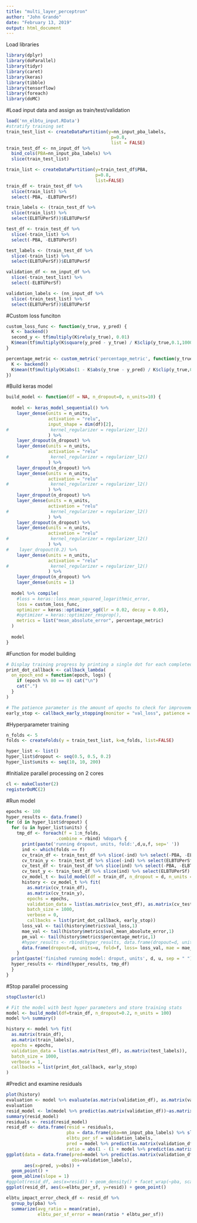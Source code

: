 ```yaml
---
title: "multi_layer_perceptron"
author: "John Grando"
date: "February 13, 2019"
output: html_document
---
```


Load libraries
```r
library(dplyr)
library(doParallel)
library(tidyr)
library(caret)
library(keras)
library(tibble)
library(tensorflow)
library(foreach)
library(doMC)
```

#Load input data and assign as train/test/validation
```r
load('nn_elbtu_input.RData')
#stratify training set
train_test_list <- createDataPartition(y=nn_input_pba_labels, 
                                        p=0.8, 
                                        list = FALSE)
train_test_df <- nn_input_df %>% 
  bind_cols(PBA=nn_input_pba_labels) %>% 
  slice(train_test_list)

train_list <- createDataPartition(y=train_test_df$PBA,
                                  p=0.8,
                                  list=FALSE)
train_df <- train_test_df %>% 
  slice(train_list) %>% 
  select(-PBA, -ELBTUPerSf)

train_labels <- (train_test_df %>% 
  slice(train_list) %>% 
  select(ELBTUPerSf))$ELBTUPerSf

test_df <- train_test_df %>% 
  slice(-train_list) %>% 
  select(-PBA, -ELBTUPerSf)

test_labels <- (train_test_df %>% 
  slice(-train_list) %>% 
  select(ELBTUPerSf))$ELBTUPerSf

validation_df <- nn_input_df %>% 
  slice(-train_test_list) %>% 
  select(-ELBTUPerSf)

validation_labels <- (nn_input_df %>%
  slice(-train_test_list) %>% 
  select(ELBTUPerSf))$ELBTUPerSf
```

#Custom loss funciton
```r
custom_loss_func <- function(y_true, y_pred) {
  K <- backend()
  second_y <- tf$multiply(K$relu(y_true), 0.01)
  K$mean(tf$multiply(K$square(y_pred - y_true) / K$clip(y_true,0.1,1000), second_y))
}

percentage_metric <- custom_metric('percentage_metric', function(y_true, y_pred){
  K <- backend()
  K$mean(tf$multiply(K$abs(1 - K$abs(y_true - y_pred) / K$clip(y_true,0.1,1000)), y_true))
})
```


#Build keras model
```r
build_model <- function(df = NA, n_dropout=0, n_units=10) {
  
  model <- keras_model_sequential() %>%
    layer_dense(units = n_units, 
                activation = "relu",
                input_shape = dim(df)[2],
#                kernel_regularizer = regularizer_l2()
                ) %>%
    layer_dropout(n_dropout) %>%
    layer_dense(units = n_units, 
                activation = "relu"
#                kernel_regularizer = regularizer_l2()
                ) %>%
    layer_dropout(n_dropout) %>%
    layer_dense(units = n_units, 
                activation = "relu"
#                kernel_regularizer = regularizer_l2()
                ) %>%
    layer_dropout(n_dropout) %>%
    layer_dense(units = n_units, 
                activation = "relu"
#                kernel_regularizer = regularizer_l2()
                ) %>%
    layer_dropout(n_dropout) %>%
    layer_dense(units = n_units, 
                activation = "relu"
#                kernel_regularizer = regularizer_l2()
                ) %>%
#    layer_dropout(0.2) %>%
    layer_dense(units = n_units, 
                activation = "relu"
#                kernel_regularizer = regularizer_l2()
                ) %>%
    layer_dropout(n_dropout) %>%
    layer_dense(units = 1)
  
  model %>% compile(
    #loss = keras::loss_mean_squared_logarithmic_error,
    loss = custom_loss_func,
    optimizer = keras::optimizer_sgd(lr = 0.02, decay = 0.05),
    #optimizer = keras::optimizer_rmsprop(),
    metrics = list("mean_absolute_error", percentage_metric)
  )
  
  model
}
```

#Function for model building
```r
# Display training progress by printing a single dot for each completed epoch.
print_dot_callback <- callback_lambda(
  on_epoch_end = function(epoch, logs) {
    if (epoch %% 80 == 0) cat("\n")
    cat(".")
  }
)

# The patience parameter is the amount of epochs to check for improvement.
early_stop <- callback_early_stopping(monitor = "val_loss", patience = 50)
```

#Hyperparameter training
```r
n_folds <- 5
folds <- createFolds(y = train_test_list, k=n_folds, list=FALSE)

hyper_list <- list()
hyper_list$dropout <- seq(0.5, 0.5, 0.2)
hyper_list$units <- seq(10, 10, 200)
```


#Initialize parallel processing on 2 cores
```r
cl <- makeCluster(2)
registerDoMC(2)
```

#Run model
```r
epochs <- 100
hyper_results <- data.frame()
for (d in hyper_list$dropout) {
  for (u in hyper_list$units) {
    tmp_df <- foreach(f = 1:n_folds,
                   .combine = rbind) %dopar% {
      print(paste('running dropout, units, fold:',d,u,f, sep=' '))
      ind <- which(folds == f)
      cv_train_df <- train_test_df %>% slice(-ind) %>% select(-PBA, -ELBTUPerSf)
      cv_train_y <- train_test_df %>% slice(-ind) %>% select(ELBTUPerSf)
      cv_test_df <- train_test_df %>% slice(ind) %>% select(-PBA, -ELBTUPerSf)
      cv_test_y <- train_test_df %>% slice(ind) %>% select(ELBTUPerSf)
      cv_model_t <- build_model(df = train_df, n_dropout = d, n_units = u)
      history <- cv_model_t %>% fit(
        as.matrix(cv_train_df),
        as.matrix(cv_train_y),
        epochs = epochs,
        validation_data = list(as.matrix(cv_test_df), as.matrix(cv_test_y)),
        batch_size = 1000,
        verbose = 0,
        callbacks = list(print_dot_callback, early_stop))
      loss_val <- tail(history$metrics$val_loss,1)
      mae_val <- tail(history$metrics$val_mean_absolute_error,1)
      pm_val <- tail(history$metrics$percentage_metric,1)
      #hyper_results <- rbind(hyper_results, data.frame(dropout=d, units=u, fold=f, loss= loss_val, mae = mae_val, pm = pm_val))
      data.frame(dropout=d, units=u, fold=f, loss= loss_val, mae = mae_val, pm = pm_val)
    }
  print(paste('finished running model: droput, units', d, u, sep = " "))
  hyper_results <- rbind(hyper_results, tmp_df)
  }
}

```

#Stop parallel processing
```r
stopCluster(cl)
```

```r
# Fit the model with best hyper parameters and store training stats
model <- build_model(df=train_df, n_dropout=0.2, n_units = 100)
model %>% summary()

history <- model %>% fit(
  as.matrix(train_df),
  as.matrix(train_labels),
  epochs = epochs,
  validation_data = list(as.matrix(test_df), as.matrix(test_labels)),
  batch_size = 1000,
  verbose = 1,
  callbacks = list(print_dot_callback, early_stop)
)
```

#Predict and examine residuals
```r
plot(history)
evaluation <- model %>% evaluate(as.matrix(validation_df), as.matrix(validation_labels), verbose=2)
evaluation
resid_model <- lm(model %>% predict(as.matrix(validation_df))~as.matrix(validation_labels))
summary(resid_model)
residuals <- resid(resid_model)
resid_df <- data.frame(resid = residuals, 
                       pba = data.frame(pba=nn_input_pba_labels) %>% slice(-train_test_list),
                       elbtu_per_sf = validation_labels,
                       pred = model %>% predict(as.matrix(validation_df)),
                       ratio = abs(1 - (1 + model %>% predict(as.matrix(validation_df))) / (1 + validation_labels)))
ggplot(data = data.frame(pred=model %>% predict(as.matrix(validation_df)),
                         obs=validation_labels),
       aes(x=pred, y=obs)) + 
  geom_point() + 
  geom_abline(slope = 1)
#ggplot(resid_df, aes(x=resid)) + geom_density() + facet_wrap(~pba, scales = 'free')
ggplot(resid_df, aes(x=elbtu_per_sf, y=resid)) + geom_point()

elbtu_impact_error_check_df <- resid_df %>% 
  group_by(pba) %>% 
  summarize(avg_ratio = mean(ratio), 
            elbtu_per_sf_error = mean(ratio * elbtu_per_sf))
```

